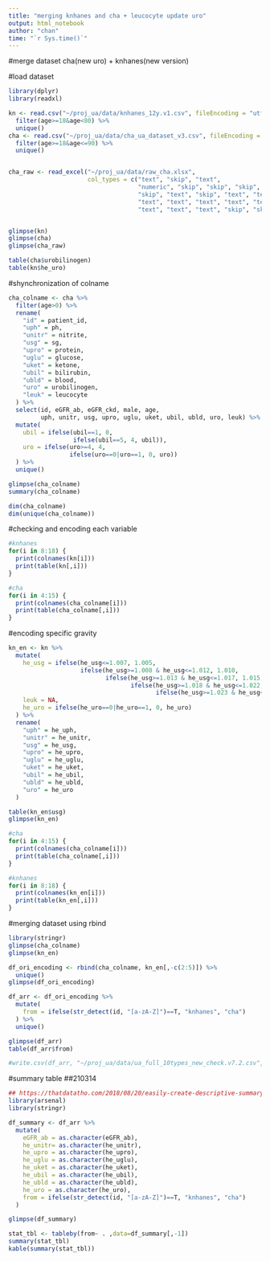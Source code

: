 ```yaml
---
title: "merging knhanes and cha + leucocyte update uro"
output: html_notebook
author: "chan"
time: "`r Sys.time()`"
---
```

#merge dataset cha(new uro) + knhanes(new version)


#load dataset
```r
library(dplyr)
library(readxl)

kn <- read.csv("~/proj_ua/data/knhanes_12y.v1.csv", fileEncoding = "utf-8") %>%
  filter(age>=18&age<80) %>%
  unique()
cha <- read.csv("~/proj_ua/data/cha_ua_dataset_v3.csv", fileEncoding = "utf-8") %>%
  filter(age>=18&age<=90) %>%
  unique()


cha_raw <- read_excel("~/proj_ua/data/raw_cha.xlsx",
                      col_types = c("text", "skip", "text", 
                                    "numeric", "skip", "skip", "skip", 
                                    "skip", "text", "skip", "text", "text", 
                                    "text", "text", "text", "text", "text", 
                                    "text", "text", "text", "skip", "skip"))


glimpse(kn)
glimpse(cha)
glimpse(cha_raw)

table(cha$urobilinogen)
table(kn$he_uro)
```

#shynchronization of colname
```r
cha_colname <- cha %>%
  filter(age>0) %>%
  rename(
    "id" = patient_id,
    "uph" = ph,
    "unitr" = nitrite,
    "usg" = sg,
    "upro" = protein,
    "uglu" = glucose,
    "uket" = ketone,
    "ubil" = bilirubin,
    "ubld" = blood,
    "uro" = urobilinogen,
    "leuk" = leucocyte
  ) %>%
  select(id, eGFR_ab, eGFR_ckd, male, age,
         uph, unitr, usg, upro, uglu, uket, ubil, ubld, uro, leuk) %>%
  mutate(
    ubil = ifelse(ubil==1, 0, 
                  ifelse(ubil==5, 4, ubil)),
    uro = ifelse(uro>=4, 4, 
                 ifelse(uro==0|uro==1, 0, uro))
  ) %>%
  unique()

glimpse(cha_colname)
summary(cha_colname)

dim(cha_colname)
dim(unique(cha_colname))

```

#checking and encoding each variable
```r
#knhanes
for(i in 8:18) {
  print(colnames(kn[i]))
  print(table(kn[,i]))
}
```

```r
#cha
for(i in 4:15) {
  print(colnames(cha_colname[i]))
  print(table(cha_colname[,i]))
}
```

#encoding specific gravity
```R
kn_en <- kn %>%
  mutate(
    he_usg = ifelse(he_usg<=1.007, 1.005, 
                    ifelse(he_usg>=1.008 & he_usg<=1.012, 1.010,
                           ifelse(he_usg>=1.013 & he_usg<=1.017, 1.015,
                                  ifelse(he_usg>=1.018 & he_usg<=1.022, 1.020,
                                         ifelse(he_usg>=1.023 & he_usg<=1.027, 1.025, 1.030))))),
    leuk = NA,
    he_uro = ifelse(he_uro==0|he_uro==1, 0, he_uro)
  ) %>%
  rename(
    "uph" = he_uph,
    "unitr" = he_unitr,
    "usg" = he_usg,
    "upro" = he_upro,
    "uglu" = he_uglu,
    "uket" = he_uket,
    "ubil" = he_ubil,
    "ubld" = he_ubld,
    "uro" = he_uro
  )

table(kn_en$usg)
glimpse(kn_en)
```

```r
#cha
for(i in 4:15) {
  print(colnames(cha_colname[i]))
  print(table(cha_colname[,i]))
}
```

```r
#knhanes
for(i in 8:18) {
  print(colnames(kn_en[i]))
  print(table(kn_en[,i]))
}
```

#merging dataset using rbind
```r
library(stringr)
glimpse(cha_colname)
glimpse(kn_en)

df_ori_encoding <- rbind(cha_colname, kn_en[,-c(2:5)]) %>%
  unique()
glimpse(df_ori_encoding)

df_arr <- df_ori_encoding %>%
  mutate(
    from = ifelse(str_detect(id, "[a-zA-Z]")==T, "knhanes", "cha")
  ) %>%
  unique()

glimpse(df_arr)
table(df_arr$from)

#write.csv(df_arr, "~/proj_ua/data/ua_full_10types_new_check.v7.2.csv", fileEncoding = "utf-8", row.names = F)
```

#summary table
##210314
```r
## https://thatdatatho.com/2018/08/20/easily-create-descriptive-summary-statistic-tables-r-studio/
library(arsenal)
library(stringr)

df_summary <- df_arr %>%
  mutate(
    eGFR_ab = as.character(eGFR_ab),
    he_unitr= as.character(he_unitr),
    he_upro = as.character(he_upro),
    he_uglu = as.character(he_uglu),
    he_uket = as.character(he_uket),
    he_ubil = as.character(he_ubil),
    he_ubld = as.character(he_ubld),
    he_uro = as.character(he_uro),
    from = ifelse(str_detect(id, "[a-zA-Z]")==T, "knhanes", "cha")
  )

glimpse(df_summary)

stat_tbl <- tableby(from~ . ,data=df_summary[,-1])
summary(stat_tbl)
kable(summary(stat_tbl))
```

